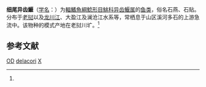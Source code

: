{{Speciesbox
| genus = Oreoglanis
| species = delacori
| status = DD
| status_system = IUCN3.1
| authority = (Pellegrin, 1936)<ref name='id6675'>{{cite web| url =http://www.bioinfo.cn/db05/BjdwSpecies.php?action=view&id=6675| title =细尾异齿鰋| work =《中国动物物种编目数据库》| publisher =中国科学院微生物研究所| author =中国科学院动物研究所| accessdate =2009-04-11| deadurl =yes| archiveurl =https://web.archive.org/web/20160305050646/http://www.bioinfo.cn/db05/BjdwSpecies.php?action=view&id=6675| archivedate =2016-03-05}}</ref>
| synonyms = *''Paroreoglanis delacouri'',Pellegrin, 1936
}}

'''细尾异齿鰋'''（[[学名|学名]]：{{lang|la|''Oreoglanis delacori''}}）为[[輻鰭魚綱|輻鰭魚綱]][[鯰形目|鯰形目]][[鮡科|鮡科]][[异齿鰋属|异齿鰋属]]的[[鱼类|鱼类]]，俗名石燕、石贴。分布于[[老挝|老挝]]以及[[龙川江|龙川江]]、大盈江及澜沧江水系等，常栖息于山区溪河多石的上游急流中。该物种的模式产地在老挝川圹。<ref name='id6675'/>

== 参考文献 ==
{{reflist}}

{{taxonbar}}

[[Category:IUCN红色名录数据缺乏物种|OD]]
[[Category:異齒鰋屬|delacori]]
[[Category:1936年描述的鱼类|X]]


{{鯰形目小作品}}